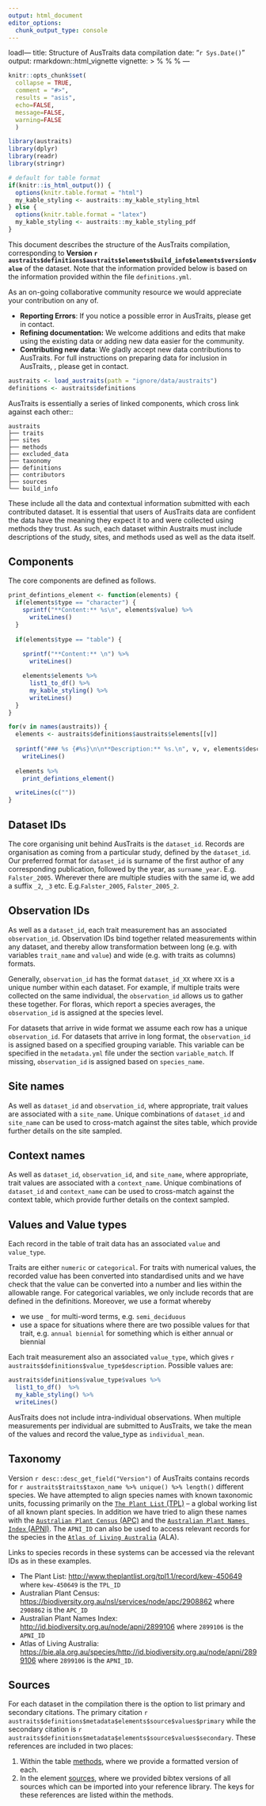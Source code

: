 ```yaml
---
output: html_document
editor_options: 
  chunk_output_type: console
---
```

loadl---
title: Structure of AusTraits data compilation
date: "`r Sys.Date()`"
output: rmarkdown::html_vignette
vignette: >
  %\VignetteIndexEntry{Structure of AusTraits data compilation}
  %\VignetteEngine{knitr::rmarkdown}
  %\VignetteEncoding{UTF-8}
---

```r
knitr::opts_chunk$set(
  collapse = TRUE,
  comment = "#>",
  results = "asis",
  echo=FALSE, 
  message=FALSE, 
  warning=FALSE
  )

library(austraits)
library(dplyr)
library(readr)
library(stringr)

# default for table format
if(knitr::is_html_output()) {
  options(knitr.table.format = "html")
  my_kable_styling <- austraits::my_kable_styling_html  
} else {
  options(knitr.table.format = "latex")
  my_kable_styling <- austraits::my_kable_styling_pdf
}


```

This document describes the structure of the AusTraits compilation, corresponding to **Version `r austraits$definitions$austraits$elements$build_info$elements$version$value`** of the dataset. 
Note that the information provided below is based on the information provided within the file `definitions.yml`. 


As an on-going collaborative community resource we would appreciate your contribution on any of. 

- **Reporting Errors**: If you notice a possible error in AusTraits, please get in contact.
 <!-- [post an issue on GitHub](https://github.com/traitecoevo/austraits.build/issues). -->
- **Refining documentation:** We welcome additions and edits that make using the existing data or adding new data easier for the community.
- **Contributing new data**: We gladly accept new data contributions to AusTraits. For full instructions on preparing data for inclusion in AusTraits, , please get in contact.
<!-- please got to https://github.com/traitecoevo/austraits.build.  -->

```r
austraits <- load_austraits(path = "ignore/data/austraits")
definitions <- austraits$definitions
```


AusTraits is essentially a series of linked components, which cross link against each other::

```
austraits
├── traits
├── sites
├── methods
├── excluded_data
├── taxonomy
├── definitions
├── contributors
├── sources
└── build_info
```

These include all the data and contextual information submitted with each contributed dataset. It is essential that users of AusTraits data are confident the data have the meaning they expect it to and were collected using methods they trust. As such, each dataset within Austraits must include descriptions of the study, sites, and methods used as well as the data itself.

## Components

The core components are defined as follows.

```r
print_defintions_element <- function(elements) {
  if(elements$type == "character") {
    sprintf("**Content:** %s\n", elements$value) %>% 
      writeLines()
  }
  
  if(elements$type == "table") {
    
    sprintf("**Content:** \n") %>% 
      writeLines()

    elements$elements %>% 
      list1_to_df() %>%
      my_kable_styling() %>% 
      writeLines()
  }
}

for(v in names(austraits)) {
  elements <- austraits$definitions$austraits$elements[[v]]
  
  sprintf("### %s {#%s}\n\n**Description:** %s.\n", v, v, elements$description) %>% str_replace_all("\\.\\.", "\\.") %>% 
    writeLines()
  
  elements %>%
    print_defintions_element()

  writeLines(c(""))
}
```

## Dataset IDs

The core organising unit behind AusTraits is the `dataset_id`. Records are organisation as coming from a particular study, defined by the  `dataset_id`. Our preferred format for `dataset_id` is surname of the first author of any corresponding publication, followed by the year, as `surname_year`. E.g. `Falster_2005`. Wherever there are multiple studies with the same id, we add a suffix `_2`, `_3` etc. E.g.`Falster_2005`, `Falster_2005_2`.

## Observation IDs

As well as a `dataset_id`, each trait measurement has an associated `observation_id`.  Observation IDs bind together related measurements within any dataset, and thereby allow transformation between long  (e.g. with variables `trait_name` and `value`) and wide (e.g. with traits as columns) formats.

Generally, `observation_id` has the format `dataset_id_XX` where `XX` is a unique number within each dataset. For example, if multiple traits were collected on the same individual, the `observation_id` allows us to gather these together. For floras, which report a species averages, the `observation_id` is assigned at the species level.

For datasets that arrive in wide format we assume each row has a unique `observation_id`. For datasets that arrive in long format, the `observation_id` is assigned based on a specified grouping variable. This variable can be specified in the `metadata.yml` file under the section `variable_match`. If missing, `observation_id` is assigned based on `species_name`. 

## Site names

As well as `dataset_id` and `observation_id`, where appropriate, trait values are associated with a `site_name`. Unique combinations of `dataset_id` and `site_name` can be used to cross-match against the sites table, which provide further details on the site sampled.

## Context names

As well as `dataset_id`, `observation_id`, and `site_name`, where appropriate, trait values are associated with a `context_name`. Unique combinations of `dataset_id` and `context_name` can be used to cross-match against the context table, which provide further details on the context sampled.

## Values and Value types {#value_types}

Each record in the table of trait data has an associated `value` and `value_type`. 

Traits are either `numeric` or `categorical`. For traits with numerical values, the recorded value has been converted into standardised units and we have check that the value can be converted into a number and lies within the allowable range.  For categorical variables, we only include records that are defined in the definitions. Moreover, we use a format whereby

- we use `_` for multi-word terms, e.g. `semi_deciduous`
- use a space for situations where there are two possible values for that trait, e.g. `annual biennial` for something which is either annual or biennial 

Each trait measurement also an associated `value_type`, which gives ``r austraits$definitions$value_type$description``. Possible values are:

```r
austraits$definitions$value_type$values %>% 
  list1_to_df()  %>% 
  my_kable_styling() %>% 
  writeLines()
```

AusTraits does not include intra-individual observations. When multiple measurements per individual are submitted to AusTraits, we take the mean of the values and record the value_type as `individual_mean`.

## Taxonomy {#taxonomic}

Version `r desc::desc_get_field("Version")` of AusTraits contains records for `r austraits$traits$taxon_name %>% unique() %>% length()` different species. We have attempted to align species names with known taxonomic units, focussing primarily on the [`The Plant List` (TPL)](http://www.theplantlist.org/) -- a global working list of all known plant species. In addition we have tried to align these names with the [`Australian Plant Census` (APC)](https://biodiversity.org.au/nsl/services/apc) and the [`Australian Plant Names Index` (APNI)](https://biodiversity.org.au/nsl/services/APNI). The `APNI_ID` can also be used to access relevant records for the species in the [`Atlas of Living Australia`](https://bie.ala.org.au/) (ALA).

Links to species records in these systems can be accessed via the relevant IDs as in these examples. 

- The Plant List: [http://www.theplantlist.org/tpl1.1/record/kew-450649](http://www.theplantlist.org/tpl1.1/record/kew-450649) where `kew-450649` is the `TPL_ID`
- Australian Plant Census: [https://biodiversity.org.au/nsl/services/node/apc/2908862](https://biodiversity.org.au/nsl/services/node/apc/2908862) where `2908862` is the `APC_ID`
- Australian Plant Names Index: [http://id.biodiversity.org.au/node/apni/2899106](http://id.biodiversity.org.au/node/apni/2899106
) where `2899106` is the `APNI_ID`
- Atlas of Living Australia: [https://bie.ala.org.au/species/http://id.biodiversity.org.au/node/apni/2899106](https://bie.ala.org.au/species/http://id.biodiversity.org.au/node/apni/2899106) where `2899106` is the `APNI_ID`.

## Sources

For each dataset in the compilation there is the option to list primary and secondary citations. The primary citation `r austraits$definitions$metadata$elements$source$values$primary` while the secondary citation is `r austraits$definitions$metadata$elements$source$values$secondary`. These references are included in two places:

1. Within the table [methods](#methods), where we provide a formatted version of each.
2. In the element [sources](#sources), where we provided bibtex versions of all sources which can be imported into your reference library. The keys for these references are listed within the [methods]{#methods}. 
